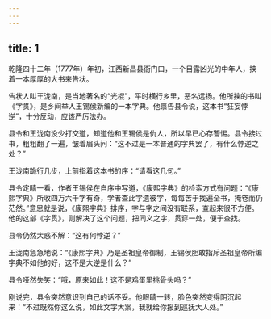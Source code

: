 ```yaml
---
---
---
```

title: 1
---



乾隆四十二年（1777年）年初，江西新昌县衙门口，一个目露凶光的中年人，挟着一本厚厚的大书来告状。

告状人叫王泷南，是当地著名的“光棍”，平时横行乡里，恶名远扬。他所挟的书叫《字贯》，是乡间举人王锡侯新编的一本字典。他禀告县令说，这本书“狂妄悖逆”，十分反动，应该严厉法办。

县令和王泷南没少打交道，知道他和王锡侯是仇人，所以早已心存警惕。县令接过书，粗粗翻了一遍，皱着眉头问：“这不过是一本普通的字典罢了，有什么悖逆之处？”

王泷南跪行几步，上前指着这本书的序：“请看这几句。”

县令定睛一看，作者王锡侯在自序中写道，《康熙字典》的检索方式有问题：“《康熙字典》所收四万六千字有奇，学者查此字遗彼字，每每苦于找遍全书，掩卷而仍茫然。”意思就是说，《康熙字典》排序，字与字之间没有联系，查起来很不方便。他的这部《字贯》，则解决了这个问题，把同义之字，贯穿一处，便于查找。

县令仍然大惑不解：“这有何悖逆？”

王泷南急急地说：“《康熙字典》乃是圣祖皇帝御制，王锡侯胆敢指斥圣祖皇帝所编字典不如他的好，这不是大逆是什么？”

县令哑然失笑：“哦，原来如此！这不是鸡蛋里挑骨头吗？”

刚说完，县令突然意识到自己的话不妥。他眼睛一转，脸色突然变得阴沉起来：“不过既然你这么说，如此文字大案，我就给你报到巡抚大人处。”